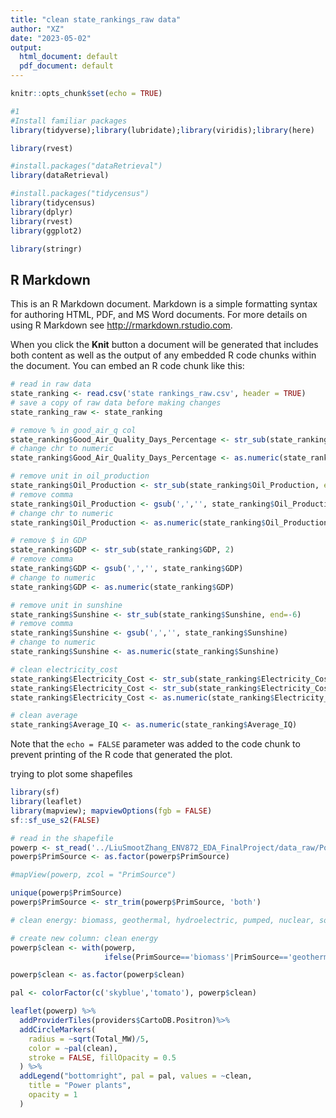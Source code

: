 ```yaml
---
title: "clean state_rankings_raw data"
author: "XZ"
date: "2023-05-02"
output:
  html_document: default
  pdf_document: default
---
```


```r
knitr::opts_chunk$set(echo = TRUE)

#1
#Install familiar packages
library(tidyverse);library(lubridate);library(viridis);library(here)

library(rvest)

#install.packages("dataRetrieval")
library(dataRetrieval)

#install.packages("tidycensus")
library(tidycensus)
library(dplyr)
library(rvest)
library(ggplot2)
```

```r
library(stringr)
```

## R Markdown

This is an R Markdown document. Markdown is a simple formatting syntax for authoring HTML, PDF, and MS Word documents. For more details on using R Markdown see <http://rmarkdown.rstudio.com>.

When you click the **Knit** button a document will be generated that includes both content as well as the output of any embedded R code chunks within the document. You can embed an R code chunk like this:

```r
# read in raw data
state_ranking <- read.csv('state rankings_raw.csv', header = TRUE)
# save a copy of raw data before making changes
state_ranking_raw <- state_ranking

# remove % in good_air_q col
state_ranking$Good_Air_Quality_Days_Percentage <- str_sub(state_ranking$Good_Air_Quality_Days_Percentage, end = -2)
# change chr to numeric
state_ranking$Good_Air_Quality_Days_Percentage <- as.numeric(state_ranking$Good_Air_Quality_Days_Percentage)

# remove unit in oil_production
state_ranking$Oil_Production <- str_sub(state_ranking$Oil_Production, end = -5)
# remove comma 
state_ranking$Oil_Production <- gsub(',','', state_ranking$Oil_Production)
# change chr to numeric
state_ranking$Oil_Production <- as.numeric(state_ranking$Oil_Production)

# remove $ in GDP
state_ranking$GDP <- str_sub(state_ranking$GDP, 2)
# remove comma
state_ranking$GDP <- gsub(',','', state_ranking$GDP)
# change to numeric
state_ranking$GDP <- as.numeric(state_ranking$GDP)

# remove unit in sunshine
state_ranking$Sunshine <- str_sub(state_ranking$Sunshine, end=-6)
# remove comma
state_ranking$Sunshine <- gsub(',','', state_ranking$Sunshine)
# change to numeric
state_ranking$Sunshine <- as.numeric(state_ranking$Sunshine)

# clean electricity_cost
state_ranking$Electricity_Cost <- str_sub(state_ranking$Electricity_Cost, end=-8)
state_ranking$Electricity_Cost <- str_sub(state_ranking$Electricity_Cost, 2)
state_ranking$Electricity_Cost <- as.numeric(state_ranking$Electricity_Cost)

# clean average
state_ranking$Average_IQ <- as.numeric(state_ranking$Average_IQ)
```

Note that the `echo = FALSE` parameter was added to the code chunk to prevent printing of the R code that generated the plot.

trying to plot some shapefiles

```r
library(sf)
library(leaflet)
library(mapview); mapviewOptions(fgb = FALSE)
sf::sf_use_s2(FALSE)
```

```r
# read in the shapefile
powerp <- st_read('../LiuSmootZhang_ENV872_EDA_FinalProject/data_raw/Power_Plants.shp')
powerp$PrimSource <- as.factor(powerp$PrimSource)
```

```r
#mapView(powerp, zcol = "PrimSource")
```

```r
unique(powerp$PrimSource)
powerp$PrimSource <- str_trim(powerp$PrimSource, 'both')

# clean energy: biomass, geothermal, hydroelectric, pumped, nuclear, solar, wind

# create new column: clean energy
powerp$clean <- with(powerp,
                     ifelse(PrimSource=='biomass'|PrimSource=='geothermal'|PrimSource=='hydroelectric'|PrimSource=='pumpedstorage'|PrimSource=='nuclear'|PrimSource=='solar'|PrimSource=='wind', 'clean energy', 'others'))

powerp$clean <- as.factor(powerp$clean)
```

```r
pal <- colorFactor(c('skyblue','tomato'), powerp$clean)

leaflet(powerp) %>% 
  addProviderTiles(providers$CartoDB.Positron)%>%  
  addCircleMarkers(
    radius = ~sqrt(Total_MW)/5,
    color = ~pal(clean),
    stroke = FALSE, fillOpacity = 0.5
  ) %>% 
  addLegend("bottomright", pal = pal, values = ~clean,
    title = "Power plants",
    opacity = 1
  )

```
